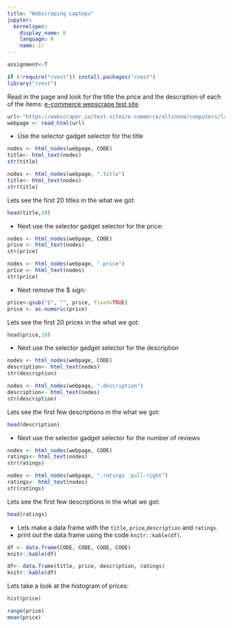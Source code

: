 ```yaml
---
title: "Webscraping Laptops"
jupyter:
  kernelspec:
    display_name: R
    language: R
    name: ir
---
```

```r
assignment<-T
```

```r
if (!require("rvest")) install.packages("rvest")
library("rvest")
```
Read in the page and look for the title the price and the description of each of the items: [e-commerce wepscrape test site](https://webscraper.io/test-sites/e-commerce/allinone/computers/laptops)

```r
url<-"https://webscraper.io/test-sites/e-commerce/allinone/computers/laptops"
webpage <- read_html(url)
```


- Use the selector gadget selector for the title 
```r
nodes <- html_nodes(webpage, CODE)
title<- html_text(nodes)
str(title)
```
```r
nodes <- html_nodes(webpage, ".title")
title<- html_text(nodes)
str(title)
```

Lets see the first 20 titles in the what we got:

```r
head(title,20)
```

- Next use the selector gadget selector for the price: 
```r
nodes <- html_nodes(webpage, CODE)
price <- html_text(nodes)
str(price)
```
```r
nodes <- html_nodes(webpage, ".price")
price <- html_text(nodes)
str(price)
```

- Next remove the \$ sign: 
```r
price<-gsub("$", "", price, fixed=TRUE)
price <- as.numeric(price)
```

Lets see the first 20 prices in the what we got:

```r
head(price,20)
```


- Next use the selector gadget selector for the description 
```r
nodes <- html_nodes(webpage, CODE)
description<- html_text(nodes)
str(description)
```
```r
nodes <- html_nodes(webpage, ".description")
description<- html_text(nodes)
str(description)
```

Lets see the first few descriptions in the what we got:

```r
head(description)
```


- Next use the selector gadget selector for the number of reviews 
```r
nodes <- html_nodes(webpage, CODE)
ratings<- html_text(nodes)
str(ratings)
```
```r
nodes <- html_nodes(webpage, ".ratings .pull-right")
ratings<- html_text(nodes)
str(ratings)
```

Lets see the first few descriptions in the what we got:

```r
head(ratings)
```

- Lets make a data frame with the `title`, `price`,`description` and `ratings`. 
- print out the data frame using the code `knitr::kable(df)`. 
```r
df <- data.frame(CODE, CODE, CODE, CODE) 
knitr::kable(df)
```
```r
df<- data.frame(title, price, description, ratings) 
knitr::kable(df)
```

Lets take a look at the histogram of prices:

```r
hist(price)
```

```r
range(price)
mean(price)
```

